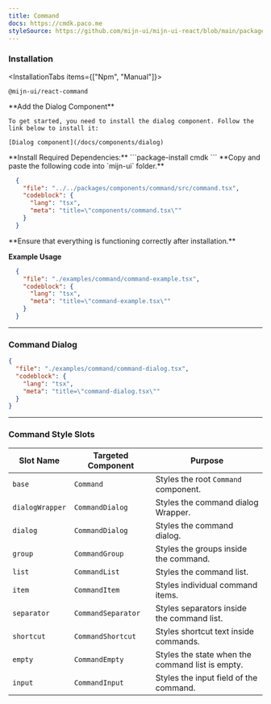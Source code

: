 ```yaml
---
title: Command
docs: https://cmdk.paco.me
styleSource: https://github.com/mijn-ui/mijn-ui-react/blob/main/packages/theme/src/components/command.ts
---
```



<ComponentPreview>
  <CommandExample />
</ComponentPreview>

### Installation

<InstallationTabs items={["Npm", "Manual"]}>
  <InstallationTabsContent value="Npm">
  ```package-install
  @mijn-ui/react-command
  ```
  </InstallationTabsContent>
  <InstallationTabsContent value="Manual">
  <Steps>
  <Step>
    **Add the Dialog Component**

    To get started, you need to install the dialog component. Follow the link below to install it:

    [Dialog component](/docs/components/dialog)
  </Step>
  <Step>
  **Install Required Dependencies:** 
  ```package-install
  cmdk
  ```
  </Step>
  <Step>
  **Copy and paste the following code into `mijn-ui` folder.**

  ```json doc-gen:file
    {
      "file": "../../packages/components/command/src/command.tsx",
      "codeblock": {
        "lang": "tsx",
        "meta": "title=\"components/command.tsx\""
      }
    }
  ```
  </Step>
  
  <Step>
  **Ensure that everything is functioning correctly after installation.**
  </Step>
</Steps>
</InstallationTabsContent>
</InstallationTabs>

**Example Usage**

```json doc-gen:file
  {
    "file": "./examples/command/command-example.tsx",
    "codeblock": {
      "lang": "tsx",
      "meta": "title=\"command-example.tsx\""
    }
  }
```

---

### Command Dialog

<ComponentPreview>
  <CommandDialogExample />
</ComponentPreview>

```json doc-gen:file
{
  "file": "./examples/command/command-dialog.tsx",
  "codeblock": {
    "lang": "tsx",
    "meta": "title=\"command-dialog.tsx\""
  }
}
```


---

### Command Style Slots

| **Slot Name**     | **Targeted Component** | **Purpose**                                      |
|-------------------|------------------------|-------------------------------------------------|
| `base`           | `Command`             | Styles the root `Command` component.            |
| `dialogWrapper`  | `CommandDialog`       | Styles the command dialog Wrapper.                      |
| `dialog`         | `CommandDialog`       | Styles the command dialog.       |
| `group`          | `CommandGroup`        | Styles the groups inside the command.           |
| `list`           | `CommandList`         | Styles the command list.                        |
| `item`           | `CommandItem`         | Styles individual command items.                |
| `separator`      | `CommandSeparator`    | Styles separators inside the command list.      |
| `shortcut`       | `CommandShortcut`     | Styles shortcut text inside commands.           |
| `empty`          | `CommandEmpty`        | Styles the state when the command list is empty.|
| `input`          | `CommandInput`        | Styles the input field of the command.          |
